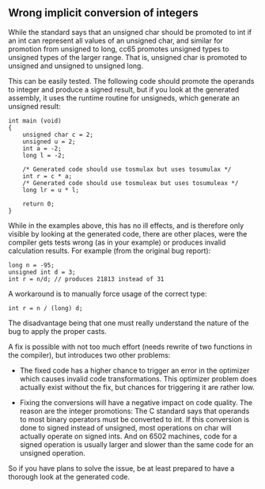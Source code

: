 == Wrong implicit conversion of integers ==

While the standard says that an unsigned char should be promoted to int if an int can represent all values of an unsigned char, and similar for promotion from unsigned to long, cc65 promotes unsigned types to unsigned types of the larger range. That is, unsigned char is promoted to unsigned and unsigned to unsigned long.

This can be easily tested. The following code should promote the operands to integer and produce a signed result, but if you look at the generated assembly, it uses the runtime routine for unsigneds, which generate an unsigned result:

<pre>
int main (void)
{
    unsigned char c = 2;
    unsigned u = 2;
    int a = -2;
    long l = -2;

    /* Generated code should use tosmulax but uses tosumulax */
    int r = c * a;
    /* Generated code should use tosmuleax but uses tosumuleax */
    long lr = u * l;

    return 0;
}
</pre>

While in the examples above, this has no ill effects, and is therefore only visible by looking at the generated code, there are other places, were the compiler gets tests wrong (as in your example) or produces invalid calculation results. For example (from the original bug report):

<pre>
long n = -95;
unsigned int d = 3;
int r = n/d; // produces 21813 instead of 31
</pre>

A workaround is to manually force usage of the correct type:

<pre>
int r = n / (long) d;
</pre>

The disadvantage being that one must really understand the nature of the bug to apply the proper casts.

A fix is possible with not too much effort (needs rewrite of two functions in the compiler), but introduces two other problems:

* The fixed code has a higher chance to trigger an error in the optimizer which causes invalid code transformations. This optimizer problem does actually exist without the fix, but chances for triggering it are rather low.

* Fixing the conversions will have a negative impact on code quality. The reason are the integer promotions: The C standard says that operands to most binary operators must be converted to int. If this conversion is done to signed instead of unsigned, most operations on char will actually operate on signed ints. And on 6502 machines, code for a signed operation is usually larger and slower than the same code for an unsigned operation.

So if you have plans to solve the issue, be at least prepared to have a thorough look at the generated code.
